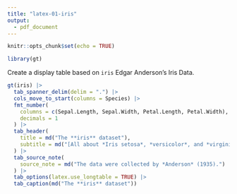 ```yaml
---
title: "latex-01-iris"
output:
  - pdf_document
---
```

  
```r
knitr::opts_chunk$set(echo = TRUE)

library(gt)
```

Create a display table based on `iris` Edgar Anderson's Iris Data.

```r
gt(iris) |>
  tab_spanner_delim(delim = ".") |>
  cols_move_to_start(columns = Species) |>
  fmt_number(
    columns = c(Sepal.Length, Sepal.Width, Petal.Length, Petal.Width),
    decimals = 1
  ) |>
  tab_header(
    title = md("The **iris** dataset"),
    subtitle = md("[All about *Iris setosa*, *versicolor*, and *virginica*]")
  ) |>
  tab_source_note(
    source_note = md("The data were collected by *Anderson* (1935).")
  ) |>
  tab_options(latex.use_longtable = TRUE) |> 
  tab_caption(md("The **iris** dataset"))
```
